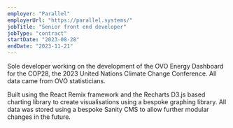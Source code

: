 ```yaml
---
employer: "Parallel"
employerUrl: "https://parallel.systems/"
jobTitle: "Senior front end developer"
jobType: "contract"
startDate: "2023-08-28"
endDate: "2023-11-21"
---
```



Sole developer working on the development of the <InternalLink href="ovo-energy-dashboard">OVO Energy Dashboard</InternalLink> for the COP28, the 2023 United Nations Climate Change Conference. All data came from OVO statisticians.

Built using the React Remix framework and the Recharts D3.js based charting library to create visualisations using a bespoke graphing library. All data was stored using a bespoke Sanity CMS to allow further modular changes in the future.
